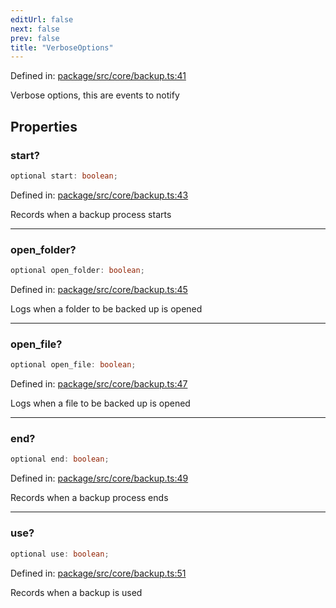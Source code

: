 ```yaml
---
editUrl: false
next: false
prev: false
title: "VerboseOptions"
---
```


Defined in: [package/src/core/backup.ts:41](https://github.com/KingsBeCattz/ezdd/blob/0f600ba185b426f1ed870030a52eb2b1640838c6/package/src/core/backup.ts#L41)

Verbose options, this are events to notify

## Properties

### start?

```ts
optional start: boolean;
```

Defined in: [package/src/core/backup.ts:43](https://github.com/KingsBeCattz/ezdd/blob/0f600ba185b426f1ed870030a52eb2b1640838c6/package/src/core/backup.ts#L43)

Records when a backup process starts

***

### open\_folder?

```ts
optional open_folder: boolean;
```

Defined in: [package/src/core/backup.ts:45](https://github.com/KingsBeCattz/ezdd/blob/0f600ba185b426f1ed870030a52eb2b1640838c6/package/src/core/backup.ts#L45)

Logs when a folder to be backed up is opened

***

### open\_file?

```ts
optional open_file: boolean;
```

Defined in: [package/src/core/backup.ts:47](https://github.com/KingsBeCattz/ezdd/blob/0f600ba185b426f1ed870030a52eb2b1640838c6/package/src/core/backup.ts#L47)

Logs when a file to be backed up is opened

***

### end?

```ts
optional end: boolean;
```

Defined in: [package/src/core/backup.ts:49](https://github.com/KingsBeCattz/ezdd/blob/0f600ba185b426f1ed870030a52eb2b1640838c6/package/src/core/backup.ts#L49)

Records when a backup process ends

***

### use?

```ts
optional use: boolean;
```

Defined in: [package/src/core/backup.ts:51](https://github.com/KingsBeCattz/ezdd/blob/0f600ba185b426f1ed870030a52eb2b1640838c6/package/src/core/backup.ts#L51)

Records when a backup is used
